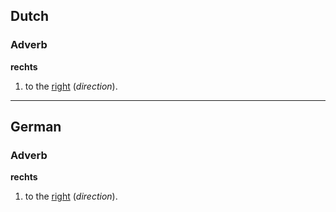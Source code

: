 ==Dutch==
===Adverb===
'''rechts'''
# to the [[right]] (''direction'').

----
==German==
===Adverb===
'''rechts'''
# to the [[right]] (''direction'').